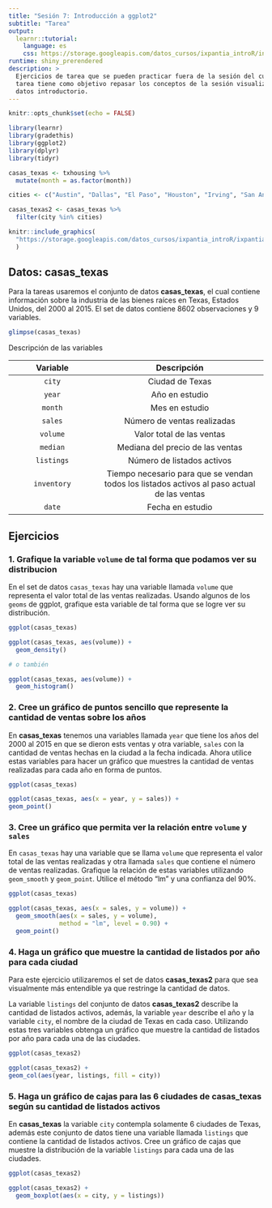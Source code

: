 ```yaml
---
title: "Sesión 7: Introducción a ggplot2"
subtitle: "Tarea"
output: 
  learnr::tutorial:
    language: es
    css: https://storage.googleapis.com/datos_cursos/ixpantia_introR/intro_r.css
runtime: shiny_prerendered
description: >
  Ejercicios de tarea que se pueden practicar fuera de la sesión del curso. Esta
  tarea tiene como objetivo repasar los conceptos de la sesión visualización de
  datos introductorio.
---
```


<style>
@import url('https://fonts.googleapis.com/css2?family=Roboto+Mono&family=Roboto+Slab&family=Source+Sans+Pro:wght@300;400&display=swap');

@import url('https://fonts.googleapis.com/css2?family=Lato&display=swap');
</style> 

```r
knitr::opts_chunk$set(echo = FALSE)

library(learnr)
library(gradethis)
library(ggplot2)
library(dplyr)
library(tidyr)

casas_texas <- txhousing %>% 
  mutate(month = as.factor(month))

cities <- c("Austin", "Dallas", "El Paso", "Houston", "Irving", "San Antonio")

casas_texas2 <- casas_texas %>% 
  filter(city %in% cities)
```

```r
knitr::include_graphics(
  "https://storage.googleapis.com/datos_cursos/ixpantia_introR/ixpantia_logo.png"
  )    
```

## Datos: **casas_texas**

Para la tareas usaremos el conjunto de datos **casas_texas**, el cual contiene
información sobre la industria de las bienes raíces en Texas, Estados Unidos, 
del 2000 al 2015. El set de datos contiene 8602 observaciones y 9 variables. 

```r
glimpse(casas_texas)
```

Descripción de las variables 

| Variable   | Descripción           |
|:----------:|:---------------------:|
| `city`     | Ciudad de Texas |
| `year`  | Año en estudio |
| `month` | Mes en estudio|
| `sales` | Número de ventas realizadas |
| `volume` | Valor total de las ventas |
| `median` | Mediana del precio de las ventas |
| `listings` | Número de listados activos |
| `inventory` | Tiempo necesario para que se vendan todos los listados activos al paso actual de las ventas |
| `date` | Fecha en estudio |

## Ejercicios

### 1. Grafique la variable `volume` de tal forma que podamos ver su distribucion

En el set de datos `casas_texas` hay una variable llamada `volume` que 
representa el valor total de las ventas realizadas. Usando algunos de los 
`geoms` de ggplot, grafique esta variable de tal forma que se logre ver su
distribución.

```r
ggplot(casas_texas)
```

```r
ggplot(casas_texas, aes(volume)) +
  geom_density()

# o también

ggplot(casas_texas, aes(volume)) +
  geom_histogram()
```

### 2. Cree un gráfico de puntos sencillo que represente la cantidad de ventas sobre los años

En **casas_texas** tenemos una variables llamada `year` que tiene los años del 
2000 al 2015 en que se dieron ests ventas y otra variable, `sales` con la 
cantidad de ventas hechas en la ciudad a la fecha indicada. Ahora utilice estas variables para hacer un gráfico que muestres la cantidad de ventas realizadas 
para cada año en forma de puntos. 

```r
ggplot(casas_texas)
```

```r
ggplot(casas_texas, aes(x = year, y = sales)) +
geom_point()
```

### 3. Cree un gráfico que permita ver la relación entre `volume` y `sales` 

En `casas_texas` hay una variable que se llama `volume` que representa el valor total de las ventas realizadas y otra llamada `sales` que contiene el número de ventas realizadas. Grafique la relación de estas variables utilizando 
`geom_smooth` y `geom_point`. Utilice el método "lm" y una confianza del 90%.

```r
ggplot(casas_texas)

```

```r
ggplot(casas_texas, aes(x = sales, y = volume)) +
  geom_smooth(aes(x = sales, y = volume), 
              method = "lm", level = 0.90) +
  geom_point() 
```

### 4. Haga un gráfico que muestre la cantidad de listados por año para cada ciudad

Para este ejercicio utilizaremos el set de datos **casas_texas2** para que sea visualmente más entendible ya que restringe la cantidad de datos.

La variable `listings` del conjunto de datos **casas_texas2** describe la 
cantidad de listados activos, además, la variable `year` describe el año y la variable `city`, el nombre de la ciudad de Texas en cada caso. Utilizando estas 
tres variables obtenga un gráfico que muestre la cantidad de listados por año
para cada una de las ciudades. 

```r
ggplot(casas_texas2) 

```

```r
ggplot(casas_texas2) +
geom_col(aes(year, listings, fill = city))
```

### 5. Haga un gráfico de cajas para las 6 ciudades de **casas_texas** según su cantidad de listados activos 

En **casas_texas** la variable `city` contempla solamente 6 ciudades de Texas,
además este conjunto de datos tiene una variable llamada `listings` que contiene 
la cantidad de listados activos. Cree un gráfico de cajas que muestre la
distribución de la variable `listings` para cada una de las ciudades.

```r
ggplot(casas_texas2) 

```

```r
ggplot(casas_texas2) +
  geom_boxplot(aes(x = city, y = listings))
```
